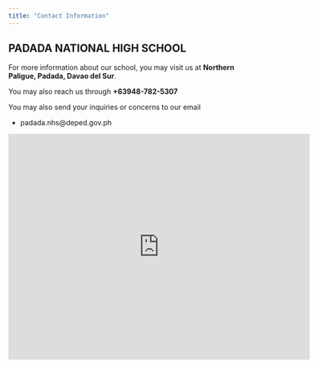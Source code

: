 ```yaml
---
title: "Contact Information" 
---
```


## PADADA NATIONAL HIGH SCHOOL


For more information about our school, you may visit us at **Northern Paligue, Padada, Davao del Sur**. 

You may also reach us through **+63948-782-5307**

You may also send your inquiries or concerns to our email

  + padada.nhs@deped.gov.ph



<center>
<iframe src="https://www.google.com/maps/embed?pb=!1m14!1m8!1m3!1d3122.7442306969447!2d125.34956718481293!3d6.656675119274058!3m2!1i1024!2i768!4f13.1!3m3!1m2!1s0x32f9b7d21f16ec87%3A0x23f6c13851360e3c!2sPadada%20National%20High%20School!5e0!3m2!1sen!2sph!4v1634268747139!5m2!1sen!2sph" width="600" height="450" style="border:0;" allowfullscreen="" loading="lazy"></iframe>
</center>
